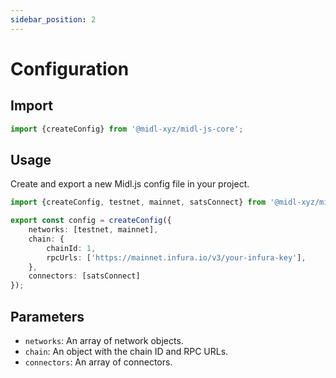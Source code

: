 ```yaml
---
sidebar_position: 2
---
```


# Configuration

## Import

```ts
import {createConfig} from '@midl-xyz/midl-js-core';
```

## Usage

Create and export a new Midl.js config file in your project.

```ts
import {createConfig, testnet, mainnet, satsConnect} from '@midl-xyz/midl-js-core';

export const config = createConfig({
    networks: [testnet, mainnet],
    chain: {
        chainId: 1,
        rpcUrls: ['https://mainnet.infura.io/v3/your-infura-key'],
    },
    connectors: [satsConnect]
});
```

## Parameters

- `networks`: An array of network objects.
- `chain`: An object with the chain ID and RPC URLs.
- `connectors`: An array of connectors.